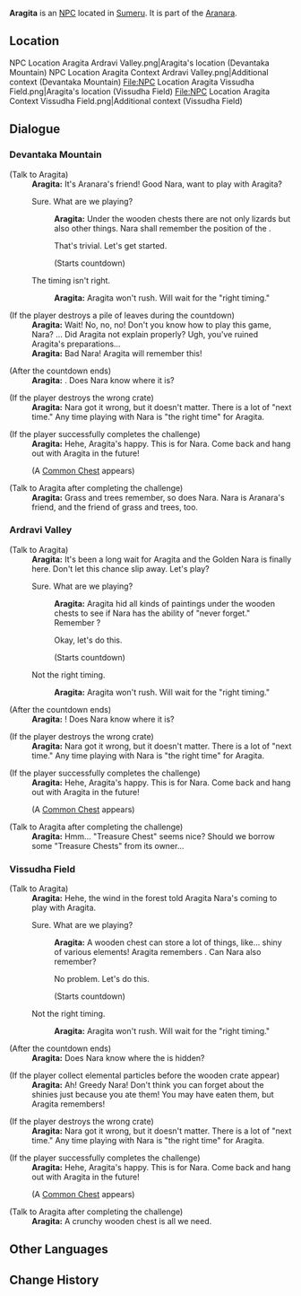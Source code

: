 {{Character Infobox
|type             = NPC
|image            = NPC Aragita.png
|region           = Sumeru
|affiliation      = Aranara
|title            = 

|ancestry         = <!-- Clan/family -->
|father           = 
|mother           = 
|spouse           = 
|sibling          = 
|child            = 
|relative         = 

|dialoguereward   = 
}}
'''Aragita''' is an [[NPC]] located in <!--[[???]], -->[[Sumeru]]. It is part of the [[Aranara]].

==Location==
<gallery>
NPC Location Aragita Ardravi Valley.png|Aragita's location (Devantaka Mountain)
NPC Location Aragita Context Ardravi Valley.png|Additional context (Devantaka Mountain)
File:NPC Location Aragita Vissudha Field.png|Aragita's location (Vissudha Field)
File:NPC Location Aragita Context Vissudha Field.png|Additional context (Vissudha Field)
</gallery>
<!--
==Profile==
''(To be added.)''

===Personality===
''(To be added.)''

===Appearance===
''(To be added.)''

==Quests and Events==
{{Quests and Events}}
-->
==Dialogue==
===Devantaka Mountain===
{{Dialogue start}}
;(Talk to Aragita)
:'''Aragita:''' It's Aranara's friend! Good Nara, want to play with Aragita?
:{{DIcon}} Sure. What are we playing?
::'''Aragita:''' Under the wooden chests there are not only lizards but also other things. Nara shall remember the position of the {{color|buzzword|pile of leaves}}<!-- typo (extra space) --> .
::{{DIcon}} That's trivial. Let's get started.
::;(Starts countdown)
:{{DIcon}} The timing isn't right.
::'''Aragita:''' Aragita won't rush. Will wait for the "right timing."

;(If the player destroys a pile of leaves during the countdown)
:'''Aragita:''' Wait! No, no, no! Don't you know how to play this game, Nara? ... Did Aragita not explain properly? Ugh, you've ruined Aragita's preparations...
:'''Aragita:''' Bad Nara! Aragita will remember this!

;(After the countdown ends)
:'''Aragita:''' {{color|buzzword|A huge pile of leaves}}. Does Nara know where it is?

;(If the player destroys the wrong crate)
:'''Aragita:''' Nara got it wrong, but it doesn't matter. There is a lot of "next time." Any time playing with Nara is "the right time" for Aragita.

;(If the player successfully completes the challenge)
:'''Aragita:''' Hehe, Aragita's happy. This is for Nara. Come back and hang out with Aragita in the future!
:;(A [[Common Chest]] appears)

;(Talk to Aragita after completing the challenge)
:'''Aragita:''' Grass and trees remember, so does Nara. Nara is Aranara's friend, and the friend of grass and trees, too.
{{Dialogue end}}

===Ardravi Valley===
{{Dialogue start}}
;(Talk to Aragita)
:'''Aragita:''' It's been a long wait for Aragita and the Golden Nara is finally here. Don't let this chance slip away. Let's play?
:{{DIcon}} Sure. What are we playing?
::'''Aragita:''' Aragita hid all kinds of paintings under the wooden chests to see if Nara has the ability of "never forget." Remember {{color|buzzword|the painting with the most strokes}}?
::{{DIcon}} Okay, let's do this.
::;(Starts countdown)
:{{DIcon}} Not the right timing.
::'''Aragita:''' Aragita won't rush. Will wait for the "right timing."

;(After the countdown ends)
:'''Aragita:''' {{color|buzzword|The one with the most strokes}}! Does Nara know where it is?

;(If the player destroys the wrong crate)
:'''Aragita:''' Nara got it wrong, but it doesn't matter. There is a lot of "next time." Any time playing with Nara is "the right time" for Aragita.

;(If the player successfully completes the challenge)
:'''Aragita:''' Hehe, Aragita's happy. This is for Nara. Come back and hang out with Aragita in the future!
:;(A [[Common Chest]] appears)

;(Talk to Aragita after completing the challenge)
:'''Aragita:''' Hmm... "Treasure Chest" seems nice? Should we borrow some "Treasure Chests" from its owner...
{{Dialogue end}}

===Vissudha Field===
{{Dialogue start}}
;(Talk to Aragita)
:'''Aragita:''' Hehe, the wind in the forest told Aragita Nara's coming to play with Aragita.
:{{DIcon}} Sure. What are we playing?
::'''Aragita:''' A wooden chest can store a lot of things, like... shiny of various elements! Aragita remembers {{color|buzzword|where the Dendro shiny is}}. Can Nara also remember?
::{{DIcon}} No problem. Let's do this.
::;(Starts countdown)
:{{DIcon}} Not the right timing.
::'''Aragita:''' Aragita won't rush. Will wait for the "right timing."

;(After the countdown ends)
:'''Aragita:''' Does Nara know where the {{color|buzzword|Dendro Shiny}} is hidden?

;(If the player collect elemental particles before the wooden crate appear)
:'''Aragita:''' Ah! Greedy Nara! Don't think you can forget about the shinies just because you ate them! You may have eaten them, but Aragita remembers!

;(If the player destroys the wrong crate)
:'''Aragita:''' Nara got it wrong, but it doesn't matter. There is a lot of "next time." Any time playing with Nara is "the right time" for Aragita.

;(If the player successfully completes the challenge)
:'''Aragita:''' Hehe, Aragita's happy. This is for Nara. Come back and hang out with Aragita in the future!
:;(A [[Common Chest]] appears)

;(Talk to Aragita after completing the challenge)
:'''Aragita:''' A crunchy wooden chest is all we need.
{{Dialogue end}}
<!--
==Event Dialogue==
===Event Name===
{{Dialogue start}}
:'''Aradasa:'''
{{Dialogue end}}

==Trivia==
* 
-->
==Other Languages==
{{Other Languages
|default_hidden = 1
|en      = Aragita
|zhs     = 兰耆都
|zhs_rm  = Lánqídū
|zht     = 蘭耆都
|zht_rm  = Lánqídū
|ja      = アランハドゥ
|ja_rm   = Aranhadu
|ko      = 아란기타
|ko_rm   = Aran'gita
|es      = Aragita
|fr      = Aragita
|ru      = Арагита
|th      = Aragita
|vi      = Aragita
|de      = Aragita
|id      = Aragita
|pt      = Aragita
|tr      = Aragita
|it      = Aragita
}}

==Change History==
{{Change History|3.0}}
<!--
==References==
{{Reflist}}
-->